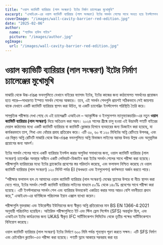 ```yaml
---
title: "ওয়াল ক্যাভিটি ব্যারিয়ার (লাল সংস্করণ) ইটের নির্মাণ চ্যালেঞ্জের মুখোমুখি"
excerpt: "এআইএম-এর ওয়াল ক্যাভিটি ব্যারিয়ার (লাল সংস্করণ) ইটের সমর্থন শেলের সাথে সংহত হয়ে ইনস্টলেশন চ্যালেঞ্জগুলি অতিক্রম করে, শক্তিশালী অগ্নি সুরক্ষা নিশ্চিত করে।"
coverImage: "/images/wall-cavity-barrier-red-edition.jpg"
date: "2025-02-06"
author:
  name: "প্যাসিভ হাউস গাইড"
  picture: "/images/author.jpg"
ogImage:
  url: "/images/wall-cavity-barrier-red-edition.jpg"
---
```


# ওয়াল ক্যাভিটি ব্যারিয়ার (লাল সংস্করণ) ইটের নির্মাণ চ্যালেঞ্জের মুখোমুখি

মাঝারি থেকে উচ্চ-rise ভবনগুলিতে যেখানে বাইরের ফ্যাসাদ ইটের, ইটের কাজের জন্য কাঠামোগত সমর্থনের প্রয়োজন হতে পারে—সাধারণত ইস্পাত সমর্থন শেলের আকারে। তবে, এই সমর্থন শেলগুলি প্রায়শই সঠিকভাবে সেই জায়গায় থাকে যেখানে একটি ক্যাভিটি ব্যারিয়ার স্থাপন করা উচিত, যা একটি চ্যালেঞ্জিং ইনস্টলেশন পরিস্থিতি তৈরি করে।

সাম্প্রতিক পরীক্ষায় দেখা গেছে যে এই চ্যালেঞ্জটি এআইএম – অ্যাকুস্টিক ও ইনসুলেশন ম্যানুফ্যাকচারিং-এর নতুন **ওয়াল ক্যাভিটি ব্যারিয়ার (লাল সংস্করণ)** দিয়ে অতিক্রম করা সম্ভব। ২০২৪ সালের গ্রীষ্মে চালু হওয়া এই উদ্ভাবনী পণ্যটি বাইরের দেয়াল কাঠামোর মধ্যে একটি ক্যাভিটি ব্যারিয়ার বা ক্যাভিটি ক্লোজার হিসাবে ব্যবহারের জন্য ডিজাইন করা হয়েছে, যা কার্যকরভাবে তাপ, শিখা এবং ধোঁয়ার প্রবাহ প্রতিরোধ করে। এটি ৩০, ৬০ বা ১২০ মিনিটের অগ্নি রেটিংয়ে উপলব্ধ, এবং এর বিস্তৃত অগ্নি রেটিংটি মাঝারি থেকে উচ্চ-rise ভবনগুলিতে অগ্নি বিভাজন লাইনের বরাবর উভয় উল্লম্ব এবং অনুভূমিক প্রয়োগের জন্য আদর্শ।

ইটের সমর্থন শেলের সাথে একটি ব্যারিয়ার ইনস্টল করার অসুবিধা সমাধানের জন্য, ওয়াল ক্যাভিটি ব্যারিয়ার (লাল সংস্করণ) চ্যালেঞ্জিং অবস্থার অধীনে একটি লেভিয়াট-ডিজাইন করা ইটের সমর্থন শেলের সাথে পরীক্ষা করা হয়েছে। পরীক্ষাগুলি ব্যারিয়ারের মধ্যে ইটের ব্র্যাকেটের প্রবেশের স্তর পরিবর্তন করেছে, এবং ফলাফল নিশ্চিত করেছে যে ওয়াল ক্যাভিটি ব্যারিয়ার (লাল সংস্করণ) ১২০ মিনিট পর্যন্ত EI (অখণ্ডতা এবং ইনসুলেশন) কর্মক্ষমতা অর্জন করতে পারে।

“পরীক্ষার ফলাফল হল যে আমাদের ওয়াল ক্যাভিটি ব্যারিয়ার (লাল সংস্করণ) মেঝের স্ল্যাবের উপরে বা নীচে স্থাপন করা যেতে পারে, ইটের সমর্থন শেলটি ক্যাভিটি ব্যারিয়ার লাইনের মাধ্যমে ৫০% থেকে ১৪০% প্রবেশের সাথে পরীক্ষা করা হয়েছে। এটি ইনস্টলারদের সমর্থন শেল এবং ব্যারিয়ার উভয়কেই একত্রিত করার সময় আরও বেশি নমনীয়তা প্রদান করে,” এআইএম-এর বাণিজ্যিক পরিচালক ইয়ান এক্সাল ব্যাখ্যা করেন।

পরীক্ষাগুলি যুক্তরাজ্য এবং ইউরোপীয় ইউনিয়নের জন্য স্বীকৃত অগ্নি প্রতিরোধের মান BS EN 1366-4:2021 অনুযায়ী পরিচালিত হয়েছিল। অতিরিক্ত পরীক্ষাগুলিতে ইট এবং স্টিল ফ্রেম সিস্টেম (SFS) অন্তর্ভুক্ত ছিল, এবং এআইএম ইটের কার্যক্রমের জন্য UKAS স্বীকৃত IFC সার্টিফিকেশন লিমিটেড থেকে তৃতীয় পক্ষের সার্টিফিকেশনে বিনিয়োগ করেছে।

ওয়াল ক্যাভিটি ব্যারিয়ার (লাল সংস্করণ) ইটের নির্মাণে ৬০০ মিমি পর্যন্ত শূন্যস্থান পূরণ করতে সক্ষম। এটি SFS নির্মাণ এবং রেইনস্ক্রিন ক্ল্যাডিং-এও পরীক্ষা করা হয়েছে। পণ্যটি স্ল্যাব আকারে সরবরাহ করা হয়
